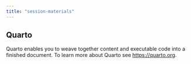 ```yaml
---
title: "session-materials"
---
```


## Quarto

Quarto enables you to weave together content and executable code into a finished document.
To learn more about Quarto see <https://quarto.org>.
